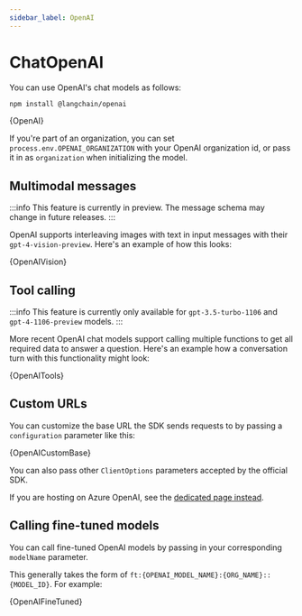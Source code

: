 ```yaml
---
sidebar_label: OpenAI
---
```



# ChatOpenAI

You can use OpenAI's chat models as follows:



<IntegrationInstallTooltip></IntegrationInstallTooltip>

```bash npm2yarn
npm install @langchain/openai
```

<CodeBlock language="typescript">{OpenAI}</CodeBlock>

If you're part of an organization, you can set `process.env.OPENAI_ORGANIZATION` with your OpenAI organization id, or pass it in as `organization` when
initializing the model.

## Multimodal messages

:::info
This feature is currently in preview. The message schema may change in future releases.
:::

OpenAI supports interleaving images with text in input messages with their `gpt-4-vision-preview`. Here's an example of how this looks:


<CodeBlock language="typescript">{OpenAIVision}</CodeBlock>

## Tool calling

:::info
This feature is currently only available for `gpt-3.5-turbo-1106` and `gpt-4-1106-preview` models.
:::

More recent OpenAI chat models support calling multiple functions to get all required data to answer a question.
Here's an example how a conversation turn with this functionality might look:


<CodeBlock language="typescript">{OpenAITools}</CodeBlock>

## Custom URLs

You can customize the base URL the SDK sends requests to by passing a `configuration` parameter like this:


<CodeBlock language="typescript">{OpenAICustomBase}</CodeBlock>

You can also pass other `ClientOptions` parameters accepted by the official SDK.

If you are hosting on Azure OpenAI, see the [dedicated page instead](/docs/integrations/chat/azure).

## Calling fine-tuned models

You can call fine-tuned OpenAI models by passing in your corresponding `modelName` parameter.

This generally takes the form of `ft:{OPENAI_MODEL_NAME}:{ORG_NAME}::{MODEL_ID}`. For example:


<CodeBlock language="typescript">{OpenAIFineTuned}</CodeBlock>
